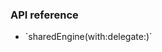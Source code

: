 <PlatformWrapper platform="ios">

### API reference

- <Link to="{{Global.API_REF_IOS_ROOT}}/agorartckit/agorartcenginekit/sharedengine(with:delegate:)">`sharedEngine(with:delegate:)`</Link>

</PlatformWrapper>
